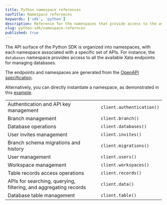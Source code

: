 ```yaml
---
title: Python namespace references
navTitle: Namespace referneces
keywords: ['sdk', 'python']
description: Reference for the namespaces that provide access to the available Xata endpoints for managing databases
slug: python-sdk/namespace-refernces
published: true
---
```


The API surface of the Python SDK is organized into namespaces, with each namespace associated with a specific set of APIs. For instance, the `databases` namespace provides access to all the available Xata endpoints for managing databases.

The endpoints and namespaces are generated from the [OpenAPI specification](/docs/rest-api/openapi).

Alternatively, you can directly instantiate a namespace, as demonstrated in this [example](/docs/python-sdk/examples#get-a-record-from-a-table).

|                                                                  |                           |
| ---------------------------------------------------------------- | ------------------------- |
| Authentication and API key management                            | `client.authentication()` |
| Branch management                                                | `client.branch()`         |
| Database operations                                              | `client.databases()`      |
| User invites management                                          | `client.invites()`        |
| Branch schema migrations and history                             | `client.migrations()`     |
| User management                                                  | `client.users()`          |
| Workspace management                                             | `client.workspaces()`     |
| Table records access operations                                  | `client.records()`        |
| APIs for searching, querying, filtering, and aggregating records | `client.data()`           |
| Database table management                                        | `client.table()`          |
